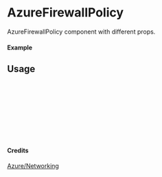 
<Meta of={AzureFirewallPolicy} title="Azure/Networking/AzureFirewallPolicy" />

# AzureFirewallPolicy

AzureFirewallPolicy component with different props.

#### Example

<Canvas of={AzureFirewallPolicy.Primary} />

## Usage

```ts
import { AzureFirewallPolicy } from "yadl-ui";

const Example = () => {
  return (
      <AzureFirewallPolicy />
  );
};

export default Example;
```

#### Credits
[Azure/Networking](https://learn.microsoft.com/en-us/azure/architecture/icons/)
